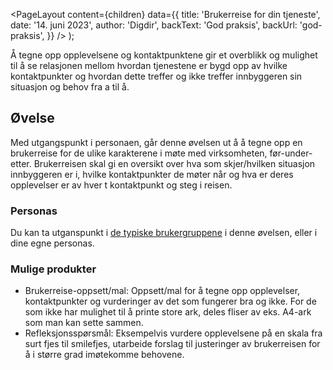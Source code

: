
<Meta
  title='Brukerreise for din tjeneste'
  description='Tegn opp en brukerreise for de ulike karakterene i møte med virksomheten, før-under-etter.'
/>

  <PageLayout
    content={children}
    data={{
      title: 'Brukerreise for din tjeneste',
      date: '14. juni 2023',
      author: 'Digdir',
      backText: 'God praksis',
      backUrl: 'god-praksis',
    }}
  />
);

Å tegne opp opplevelsene og kontaktpunktene gir et overblikk og mulighet til å se relasjonen mellom hvordan tjenestene er bygd opp av hvilke kontaktpunkter og hvordan dette treffer og ikke treffer innbyggeren sin situasjon og behov fra a til å.

## Øvelse

Med utgangspunkt i personaen, går denne øvelsen ut å å tegne opp en brukerreise for de ulike karakterene i møte med virksomheten, før-under-etter. Brukerreisen skal gi en oversikt over hva som skjer/hvilken situasjon innbyggeren er i, hvilke kontaktpunkter de møter når og hva er deres opplevelser er av hver t kontaktpunkt og steg i reisen.

### Personas

Du kan ta utganspunkt i [de typiske brukergruppene](lenke-brukergrupper) i denne øvelsen, eller i dine egne personas.

### Mulige produkter

- Brukerreise-oppsett/mal: Oppsett/mal for å tegne opp opplevelser, kontaktpunkter og vurderinger av det som fungerer bra og ikke. For de som ikke har mulighet til å printe store ark, deles fliser av eks. A4-ark som man kan sette sammen.
- Refleksjonsspørsmål: Eksempelvis vurdere opplevelsene på en skala fra surt fjes til smilefjes, utarbeide forslag til justeringer av brukerreisen for å i større grad imøtekomme behovene.
